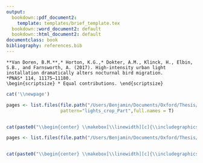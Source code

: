 ```yaml
---
output:
  bookdown::pdf_document2:
    template: templates/brief_template.tex
  bookdown::word_document2: default
  bookdown::html_document2: default
documentclass: book
bibliography: references.bib
---
```


\part{Migration in the Anthropocene}

```block
**Van Doren, B.M.**,* Horton, K.G.,* Dokter, A.M., Klinck, H., Elbin, S.B., and Farnsworth, A. (2017). High-intensity urban light installation dramatically alters nocturnal bird migration.  
*PNAS* 114, 11175–11180. 
\begin{scriptsize} * Equal contributions. \end{scriptsize}
```

<!-- 
Notes for adding an opening quote in PDF output:
i) add the reference for the quote with the chunk option quote_author="my author name",
ii) include=knitr::opts_knit$get('rmarkdown.pandoc.to') == 'latex' means that these quotes are only included when output is latex (in HTML output, it would appear by the end of the previous page)
iii) You can't use markdown syntax inside chunk options, so if you want to e.g. italicise a book name in the quote reference use a 'text reference': Create a named piece of text with '(ref:label-name) My text', then link to this in the chunk option with quote_author='(ref:label-name)'
-->

<!-- # High-intensity artificial light alters bird migration {#high-intensity-lights} -->

\chapter[High-intensity artificial light alters bird migration]{High-intensity artificial light\\alters bird migration}

<!-- \chaptermark{Light pollution alters bird migration} -->

<!-- \begin{flushright} -->
<!-- \textbf{\textit{PNAS} 114:11175--11180 (2017)} -->
<!-- \end{flushright} -->

<!--
The {#rmd-basics} text after the chapter declaration will allow us to link throughout the document back to the beginning of this chapter. Reference labels will automatically be generated if you don't specify them, as the lowercase title with spaces replaced by hypens (e.g. r-markdown-basics). Look for the reference to this label at the beginning of the next chapter.
-->


```r
cat('\\newpage')
```



```r
pages <- list.files(file.path("/Users/Benjamin/Documents/Oxford/Thesis/oxforddown/pdf_chapters/lights"),
                    pattern="lights_crop_Part",full.names = T)


cat(paste0("\\begin{center} \\makebox[\\linewidth][c]{\\includegraphics[width=1.2\\linewidth]{", pages, "}} \\end{center} \\newpage \n"))

```


```r
pages <- list.files(file.path("/Users/Benjamin/Documents/Oxford/Thesis/oxforddown/pdf_chapters/lights"),pattern="lights_supp_crop_Part",full.names = T)


cat(paste0("\\begin{center} \\makebox[\\linewidth][c]{\\includegraphics[width=1.2\\linewidth]{", pages, "}} \\end{center} \\newpage \n"))
```

